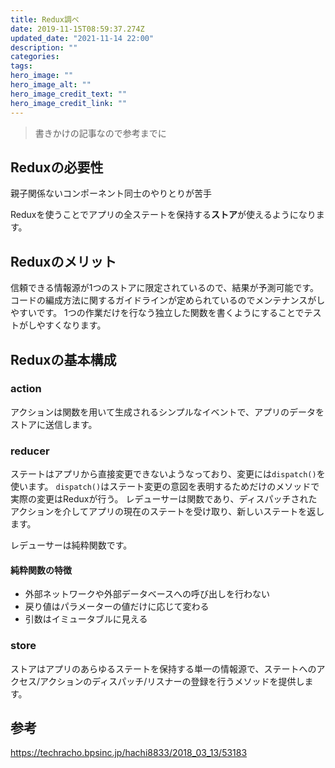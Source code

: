 ```yaml
---
title: Redux調べ
date: 2019-11-15T08:59:37.274Z
updated_date: "2021-11-14 22:00"
description: ""
categories:
tags:
hero_image: ""
hero_image_alt: ""
hero_image_credit_text: ""
hero_image_credit_link: ""
---
```

> 書きかけの記事なので参考までに

## Reduxの必要性

親子関係ないコンポーネント同士のやりとりが苦手

Reduxを使うことでアプリの全ステートを保持する**ストア**が使えるようになります。

## Reduxのメリット

信頼できる情報源が1つのストアに限定されているので、結果が予測可能です。
コードの編成方法に関するガイドラインが定められているのでメンテナンスがしやすいです。
1つの作業だけを行なう独立した関数を書くようにすることでテストがしやすくなります。

## Reduxの基本構成

### action

アクションは関数を用いて生成されるシンプルなイベントで、アプリのデータをストアに送信します。

### reducer

ステートはアプリから直接変更できないようなっており、変更には`dispatch()`を使います。
`dispatch()`はステート変更の意図を表明するためだけのメソッドで実際の変更はReduxが行う。
レデューサーは関数であり、ディスパッチされたアクションを介してアプリの現在のステートを受け取り、新しいステートを返します。

レデューサーは純粋関数です。

#### 純粋関数の特徴

* 外部ネットワークや外部データベースへの呼び出しを行わない
* 戻り値はパラメーターの値だけに応じて変わる
* 引数はイミュータブルに見える

### store

ストアはアプリのあらゆるステートを保持する単一の情報源で、ステートへのアクセス/アクションのディスパッチ/リスナーの登録を行うメソッドを提供します。

## 参考

https://techracho.bpsinc.jp/hachi8833/2018_03_13/53183
